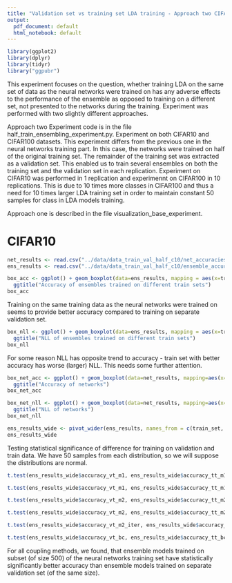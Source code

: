 ```yaml
---
title: "Validation set vs training set LDA training - Approach two CIFAR10"
output:
  pdf_document: default
  html_notebook: default
---
```


```r
library(ggplot2)
library(dplyr)
library(tidyr)
library("ggpubr")
```

This experiment focuses on the question, whether training LDA on the same set of data as the neural networks were trained on has any adverse effects to the performance of the ensemble as opposed to training on a different set, not presented to the networks during the training.
Experiment was performed with two slightly different approaches.

Approach two
Experiment code is in the file half_train_ensembling_experiment.py.
Experiment on both CIFAR10 and CIFAR100 datasets.
This experiment differs from the previous one in the neural networks training part. In this case, the networks were trained on half of the original training set. The remainder of the training set was extracted as a validation set. This enabled us to train several ensembles on both the training set and the validation set in each replication. Experiment on CIFAR10 was performed in 1 replication and experimennt on CIFAR100 in 10 replications. This is due to 10 times more classes in CIFAR100 and thus a need for 10 times larger LDA training set in order to maintain constant 50 samples for class in LDA models training.

Approach one is described in the file visualization_base_experiment.


# CIFAR10

```r
net_results <- read.csv("../data/data_train_val_half_c10/net_accuracies.csv")
ens_results <- read.csv("../data/data_train_val_half_c10/ensemble_accuracies.csv")
```
```r
box_acc <- ggplot() + geom_boxplot(data=ens_results, mapping = aes(x=train_set, y=accuracy)) + facet_wrap(~method) +
  ggtitle("Accuracy of ensembles trained on different train sets")
box_acc
```
Training on the same training data as the neural networks were trained on seems to provide better accuracy compared to training on separate validation set.

```r
box_nll <- ggplot() + geom_boxplot(data=ens_results, mapping = aes(x=train_set, y=nll)) + facet_wrap(~method) +
  ggtitle("NLL of ensembles trained on different train sets")
box_nll
```
For some reason NLL has opposite trend to accuracy - train set with better accuracy has worse (larger) NLL. This needs some further attention.

```r
box_net_acc <- ggplot() + geom_boxplot(data=net_results, mapping=aes(x=network, y=accuracy)) +
  ggtitle("Accuracy of networks")
box_net_acc
```

```r
box_net_nll <- ggplot() + geom_boxplot(data=net_results, mapping=aes(x=network, y=nll)) +
  ggtitle("NLL of networks")
box_net_nll
```

```r
ens_results_wide <- pivot_wider(ens_results, names_from = c(train_set, method), values_from = c(accuracy, nll))
ens_results_wide
```

Testing statistical significance of difference for training on validation and train data.
We have 50 samples from each distribution, so we will suppose the distributions are normal.


```r
t.test(ens_results_wide$accuracy_vt_m1, ens_results_wide$accuracy_tt_m1)
```

```r
t.test(ens_results_wide$accuracy_vt_m1, ens_results_wide$accuracy_tt_m1, alternative="less")
```

```r
t.test(ens_results_wide$accuracy_vt_m2, ens_results_wide$accuracy_tt_m2)
```

```r
t.test(ens_results_wide$accuracy_vt_m2, ens_results_wide$accuracy_tt_m2, alternative="less")
```

```r
t.test(ens_results_wide$accuracy_vt_m2_iter, ens_results_wide$accuracy_tt_m2_iter)
```

```r
t.test(ens_results_wide$accuracy_vt_bc, ens_results_wide$accuracy_tt_bc)
```
For all coupling methods, we found, that ensemble models trained on subset (of size 500) of the neural networks training set have statistically significantly better accuracy than ensemble models trained on separate validation set (of the same size).
